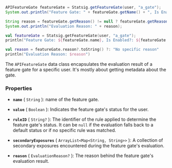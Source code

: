 <Tabs>
  <Tab title="Java">

```java
APIFeatureGate featureGate = Statsig.getFeatureGate(user, "a_gate");
System.out.println("Feature Gate: " + featureGate.getName() + ", Is Enabled?: " + featureGate.getValue());

String reason = featureGate.getReason() != null ? featureGate.getReason().toString() : "No specific reason";
System.out.println("Evaluation Reason: " + reason);
```

  </Tab>
  <Tab title="Kotlin">

```kotlin
val featureGate = Statsig.getFeatureGate(user, "a_gate");
println("Feature Gate: ${featureGate.name}, Is Enabled?: ${featureGate.value}")

val reason = featureGate.reason?.toString() ?: "No specific reason"
println("Evaluation Reason: $reason")
```

  </Tab>
</Tabs>

The `APIFeatureGate` data class encapsulates the evaluation result of a feature gate for a specific user. It's mostly about getting metadata about the gate.

### Properties

- **`name`** ( `String` ): name of the feature gate.

- **`value`** ( `Boolean` ): Indicates the feature gate's status for the user.

- **`ruleID`** ( `String?` ): The identifier of the rule applied to determine the feature gate's status. It can be `null` if the evaluation falls back to a default status or if no specific rule was matched.

- **`secondaryExposures`** ( `ArrayList<Map<String, String>>` ): A collection of secondary exposures encountered during the feature gate's evaluation.

- **`reason`** ( `EvaluationReason?` ): The reason behind the feature gate's evaluation result.


